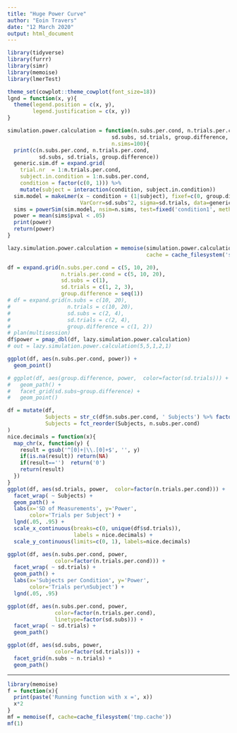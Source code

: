 ```yaml
---
title: "Huge Power Curve"
author: "Eoin Travers"
date: "12 March 2020"
output: html_document
---
```


```r

library(tidyverse)
library(furrr)
library(simr)
library(memoise)
library(lmerTest)

theme_set(cowplot::theme_cowplot(font_size=18))
lgnd = function(x, y){
  theme(legend.position = c(x, y),
        legend.justification = c(x, y))
}

simulation.power.calculation = function(n.subs.per.cond, n.trials.per.cond,
                                 sd.subs, sd.trials, group.difference, 
                                 n.sims=100){
  print(c(n.subs.per.cond, n.trials.per.cond,
          sd.subs, sd.trials, group.difference))
  generic.sim.df = expand.grid(
    trial.nr  = 1:n.trials.per.cond,
    subject.in.condition = 1:n.subs.per.cond,
    condition = factor(c(0, 1))) %>%
    mutate(subject = interaction(condition, subject.in.condition))
  sim.model = makeLmer(x ~ condition + (1|subject), fixef=c(0, group.difference),
                       VarCorr=sd.subs^2, sigma=sd.trials, data=generic.sim.df)
  sims = powerSim(sim.model, nsim=n.sims, test=fixed('condition1', method='t'), progress=F)
  power = mean(sims$pval < .05)
  print(power)
  return(power)
}

lazy.simulation.power.calculation = memoise(simulation.power.calculation,
                                            cache = cache_filesystem('sims.cache'))
```

```r
df = expand.grid(n.subs.per.cond = c(5, 10, 20),
                 n.trials.per.cond = c(5, 10, 20),
                 sd.subs = c(1),
                 sd.trials = c(1, 2, 3),
                 group.difference = seq(1))
# df = expand.grid(n.subs = c(10, 20),
#                  n.trials = c(10, 20),
#                  sd.subs = c(2, 4),
#                  sd.trials = c(2, 4),
#                  group.difference = c(1, 2))
# plan(multisession)
df$power = pmap_dbl(df, lazy.simulation.power.calculation)
# out = lazy.simulation.power.calculation(5,5,1,2,1)
```




```r
ggplot(df, aes(n.subs.per.cond, power)) +
  geom_point()
```

```r
# ggplot(df, aes(group.difference, power,  color=factor(sd.trials))) +
#   geom_path() +
#   facet_grid(sd.subs~group.difference) +
#   geom_point()
```


```r
df = mutate(df, 
            Subjects = str_c(df$n.subs.per.cond, ' Subjects') %>% factor(),
            Subjects = fct_reorder(Subjects, n.subs.per.cond)
)
nice.decimals = function(x){
  map_chr(x, function(y) {
    result = gsub('^[0]+|\\.[0]+$', '', y)
    if(is.na(result)) return(NA)
    if(result=='')  return('0')
    return(result)
  })
}
ggplot(df, aes(sd.trials, power,  color=factor(n.trials.per.cond))) +
  facet_wrap( ~ Subjects) +
  geom_path() +
  labs(x='SD of Measurements', y='Power', 
       color='Trials per Subject') +
  lgnd(.05, .95) +
  scale_x_continuous(breaks=c(0, unique(df$sd.trials)), 
                     labels = nice.decimals) +
  scale_y_continuous(limits=c(0, 1), labels=nice.decimals)
```

```r
ggplot(df, aes(n.subs.per.cond, power, 
               color=factor(n.trials.per.cond))) +
  facet_wrap( ~ sd.trials) +
  geom_path() +
  labs(x='Subjects per Condition', y='Power', 
       color='Trials per\nSubject') +
  lgnd(.05, .95)
```

```r
ggplot(df, aes(n.subs.per.cond, power, 
               color=factor(n.trials.per.cond),
               linetype=factor(sd.subs))) +
  facet_wrap( ~ sd.trials) +
  geom_path()
```

```r
ggplot(df, aes(sd.subs, power, 
               color=factor(sd.trials))) +
  facet_grid(n.subs ~ n.trials) +
  geom_path()
```


---

```r
library(memoise)
f = function(x){
  print(paste('Running function with x =', x))
  x*2
}
mf = memoise(f, cache=cache_filesystem('tmp.cache'))
mf(1)
```

